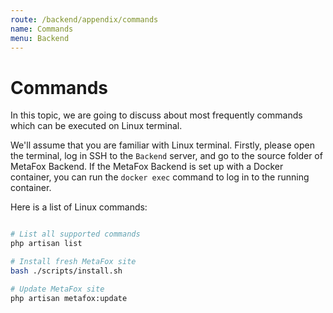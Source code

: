 ```yaml
---
route: /backend/appendix/commands
name: Commands
menu: Backend
---
```


# Commands

In this topic, we are going to discuss about most frequently commands which can be executed on Linux terminal.

We'll assume that you are familiar with Linux terminal. Firstly, please open the terminal, log in SSH to the `Backend` server, and go to the source folder of MetaFox Backend. If the MetaFox Backend is set up  with a Docker container, you can run the ```docker exec``` command to log in to the running container.

Here is a list of Linux commands:

```bash

# List all supported commands
php artisan list

# Install fresh MetaFox site
bash ./scripts/install.sh

# Update MetaFox site
php artisan metafox:update
```
